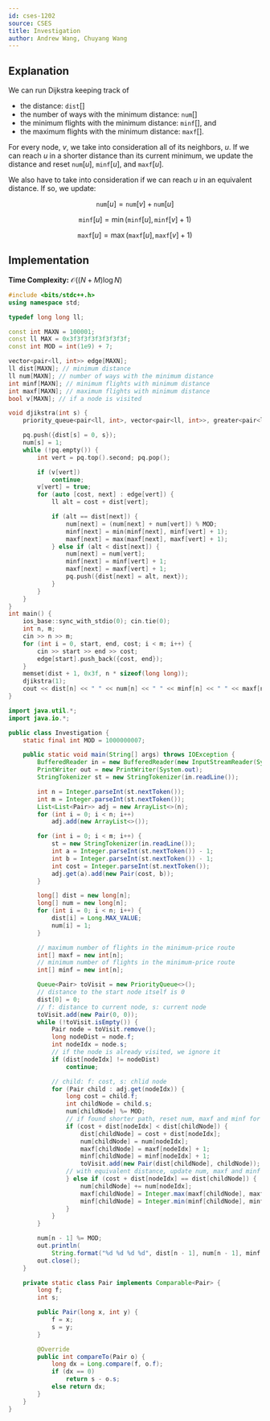 ```yaml
---
id: cses-1202
source: CSES
title: Investigation
author: Andrew Wang, Chuyang Wang
---
```


## Explanation

We can run Dijkstra keeping track of
- the distance: $\texttt{dist}[]$
- the number of ways with the minimum distance: $\texttt{num}[]$
- the minimum flights with the minimum distance: $\texttt{minf}[]$, and 
- the maximum flights with the minimum distance: $\texttt{maxf}[]$.

For every node, $v$, we take into consideration all of its neighbors, $u$. If we
can reach $u$ in a shorter distance than its current minimum, we update the
distance and reset $\texttt{num}[u]$, $\texttt{minf}[u]$, and $\texttt{maxf}[u]$.

We also have to take into
consideration if we can reach $u$ in an equivalent distance. If so, we update:

$$
\texttt{num}[u] = \texttt{num}[v] + \texttt{num}[u]
$$

$$
\texttt{minf}[u] = \min(\texttt{minf}[u], \texttt{minf}[v] + 1)
$$

$$
\texttt{maxf}[u] = \max(\texttt{maxf}[u], \texttt{maxf}[v] + 1)
$$

## Implementation

**Time Complexity:** $\mathcal{O}((N + M)\log N)$

<LanguageSection>
	
<CPPSection>

```cpp
#include <bits/stdc++.h>
using namespace std;

typedef long long ll;

const int MAXN = 100001;
const ll MAX = 0x3f3f3f3f3f3f3f3f;
const int MOD = int(1e9) + 7;

vector<pair<ll, int>> edge[MAXN];
ll dist[MAXN]; // minimum distance
ll num[MAXN]; // number of ways with the minimum distance
int minf[MAXN]; // minimum flights with minimum distance
int maxf[MAXN]; // maximum flights with minimum distance
bool v[MAXN]; // if a node is visited

void djikstra(int s) {
	priority_queue<pair<ll, int>, vector<pair<ll, int>>, greater<pair<ll, int>>> pq;

	pq.push({dist[s] = 0, s});
	num[s] = 1;
	while (!pq.empty()) {
		int vert = pq.top().second; pq.pop();

		if (v[vert])
			continue;
		v[vert] = true;
		for (auto [cost, next] : edge[vert]) {
			ll alt = cost + dist[vert];

			if (alt == dist[next]) {
				num[next] = (num[next] + num[vert]) % MOD;
				minf[next] = min(minf[next], minf[vert] + 1);
				maxf[next] = max(maxf[next], maxf[vert] + 1);
			} else if (alt < dist[next]) {
				num[next] = num[vert];
				minf[next] = minf[vert] + 1;
				maxf[next] = maxf[vert] + 1;
				pq.push({dist[next] = alt, next});
			}
		}
	}
}
int main() {
	ios_base::sync_with_stdio(0); cin.tie(0);
	int n, m;
	cin >> n >> m;
	for (int i = 0, start, end, cost; i < m; i++) {
		cin >> start >> end >> cost;
		edge[start].push_back({cost, end});
	}
	memset(dist + 1, 0x3f, n * sizeof(long long));
	djikstra(1);
	cout << dist[n] << " " << num[n] << " " << minf[n] << " " << maxf[n];
}
```

</CPPSection>

<JavaSection>

```java
import java.util.*;
import java.io.*;

public class Investigation {
	static final int MOD = 1000000007;

	public static void main(String[] args) throws IOException {
		BufferedReader in = new BufferedReader(new InputStreamReader(System.in));
		PrintWriter out = new PrintWriter(System.out);
		StringTokenizer st = new StringTokenizer(in.readLine());

		int n = Integer.parseInt(st.nextToken());
		int m = Integer.parseInt(st.nextToken());
		List<List<Pair>> adj = new ArrayList<>(n);
		for (int i = 0; i < n; i++)
			adj.add(new ArrayList<>());

		for (int i = 0; i < m; i++) {
			st = new StringTokenizer(in.readLine());
			int a = Integer.parseInt(st.nextToken()) - 1;
			int b = Integer.parseInt(st.nextToken()) - 1;
			int cost = Integer.parseInt(st.nextToken());
			adj.get(a).add(new Pair(cost, b));
		}

		long[] dist = new long[n];
		long[] num = new long[n];
		for (int i = 0; i < n; i++) {
			dist[i] = Long.MAX_VALUE;
			num[i] = 1;
		}

		// maximum number of flights in the minimum-price route
		int[] maxf = new int[n];
		// minimum number of flights in the minimum-price route
		int[] minf = new int[n];

		Queue<Pair> toVisit = new PriorityQueue<>();
		// distance to the start node itself is 0
		dist[0] = 0;
		// f: distance to current node, s: current node
		toVisit.add(new Pair(0, 0));
		while (!toVisit.isEmpty()) {
			Pair node = toVisit.remove();
			long nodeDist = node.f;
			int nodeIdx = node.s;
			// if the node is already visited, we ignore it
			if (dist[nodeIdx] != nodeDist)
				continue;

			// child: f: cost, s: chlid node
			for (Pair child : adj.get(nodeIdx)) {
				long cost = child.f;
				int childNode = child.s;
				num[childNode] %= MOD;
				// if found shorter path, reset num, maxf and minf for child
				if (cost + dist[nodeIdx] < dist[childNode]) {
					dist[childNode] = cost + dist[nodeIdx];
					num[childNode] = num[nodeIdx];
					maxf[childNode] = maxf[nodeIdx] + 1;
					minf[childNode] = minf[nodeIdx] + 1;
					toVisit.add(new Pair(dist[childNode], childNode));
				// with equivalent distance, update num, maxf and minf
				} else if (cost + dist[nodeIdx] == dist[childNode]) {
					num[childNode] += num[nodeIdx];
					maxf[childNode] = Integer.max(maxf[childNode], maxf[nodeIdx] + 1);
					minf[childNode] = Integer.min(minf[childNode], minf[nodeIdx] + 1);
				}
			}
		}

		num[n - 1] %= MOD;
		out.println(
			String.format("%d %d %d %d", dist[n - 1], num[n - 1], minf[n - 1], maxf[n - 1]));
		out.close();
	}

	private static class Pair implements Comparable<Pair> {
		long f;
		int s;

		public Pair(long x, int y) {
			f = x;
			s = y;
		}

		@Override
		public int compareTo(Pair o) {
			long dx = Long.compare(f, o.f);
			if (dx == 0)
				return s - o.s;
			else return dx;
		}
	}
}
```
</JavaSection>

</LanguageSection>
